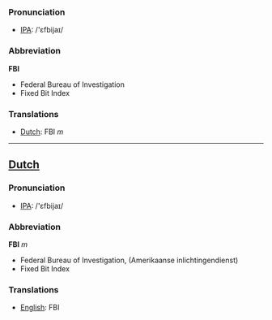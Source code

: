 === Pronunciation ===
*[[w:IPA|IPA]]: /'ɛfbijaɪ/

=== Abbreviation ===

'''FBI'''

*Federal Bureau of Investigation
*Fixed Bit Index

=== Translations ===
*[[Dutch]]: FBI ''m''

----

==[[Dutch]]==

=== Pronunciation ===
*[[w:IPA|IPA]]: /'ɛfbijaɪ/

=== Abbreviation ===

'''FBI''' ''m''

*Federal Bureau of Investigation, (Amerikaanse inlichtingendienst)
*Fixed Bit Index

=== Translations ===
*[[English]]: FBI